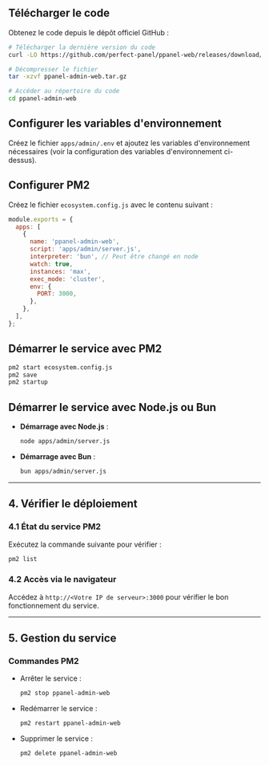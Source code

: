 ## Télécharger le code

Obtenez le code depuis le dépôt officiel GitHub :

```bash
# Télécharger la dernière version du code
curl -LO https://github.com/perfect-panel/ppanel-web/releases/download/v1.0.0/ppanel-admin-web.tar.gz

# Décompresser le fichier
tar -xzvf ppanel-admin-web.tar.gz

# Accéder au répertoire du code
cd ppanel-admin-web
```

## Configurer les variables d'environnement

Créez le fichier `apps/admin/.env` et ajoutez les variables d'environnement nécessaires (voir la configuration des variables d'environnement ci-dessus).

## Configurer PM2

Créez le fichier `ecosystem.config.js` avec le contenu suivant :

```javascript
module.exports = {
  apps: [
    {
      name: 'ppanel-admin-web',
      script: 'apps/admin/server.js',
      interpreter: 'bun', // Peut être changé en node
      watch: true,
      instances: 'max',
      exec_mode: 'cluster',
      env: {
        PORT: 3000,
      },
    },
  ],
};
```

## Démarrer le service avec PM2

```bash
pm2 start ecosystem.config.js
pm2 save
pm2 startup
```

## Démarrer le service avec Node.js ou Bun

- **Démarrage avec Node.js** :

  ```bash
  node apps/admin/server.js
  ```

- **Démarrage avec Bun** :

  ```bash
  bun apps/admin/server.js
  ```

---

## **4. Vérifier le déploiement**

### **4.1 État du service PM2**

Exécutez la commande suivante pour vérifier :

```bash
pm2 list
```

### **4.2 Accès via le navigateur**

Accédez à `http://<Votre IP de serveur>:3000` pour vérifier le bon fonctionnement du service.

---

## **5. Gestion du service**

### **Commandes PM2**

- Arrêter le service :

  ```bash
  pm2 stop ppanel-admin-web
  ```

- Redémarrer le service :

  ```bash
  pm2 restart ppanel-admin-web
  ```

- Supprimer le service :

  ```bash
  pm2 delete ppanel-admin-web
  ```


<Giscus />
